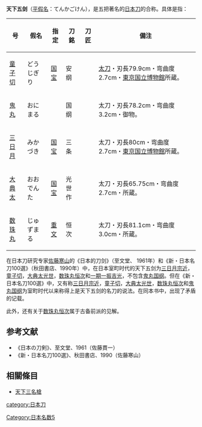 '''天下五剑'''（[[平假名|平假名]]：てんかごけん），是五把著名的[[日本刀|日本刀]]的合称。具体是指：

{| class="wikitable" style="font-size:small; text-align:center"
!号!!假名!!指定!!刀銘!!刀匠!!備注
|-
|[[童子切|童子切]]||どうじぎり||[[日本國寶|国宝]]||安纲||{{Lj|安綱|大原安纲}}|| style="text-align:left" |[[太刀|太刀]]・刃長79.9cm・弯曲度2.7cm・[[东京国立博物馆|東京国立博物館]]所蔵。
|-
|[[鬼丸|鬼丸]]||おにまる||{{Lj|御物|御物}}||国纲||{{Lj|粟田口国綱|粟田口国綱}}|| style="text-align:left" |太刀・刃長78.2cm・弯曲度3.2cm・御物。
|-
|[[三日月宗近|三日月]]||みかづき||[[日本國寶|国宝]]||三条||{{Lj|三条宗近|三条宗近}}|| style="text-align:left" |太刀・刃長80cm・弯曲度2.7cm・[[东京国立博物馆|東京国立博物館]]所蔵。
|-
|[[大典太|大典太]]||おおでんた||[[日本國寶|国宝]]||光世作||{{Lj|光世|光世|三池典太光世}}|| style="text-align:left" |太刀・刃長65.75cm・弯曲度2.7cm・{{Internal link helper/ja|前田育德會|前田育徳会}}所蔵。
|-
|[[数珠丸|数珠丸]]||じゅずまる||[[重要文化財|重文]]||恒次||{{Lj|青江派|青江派|青江恒次}}|| style="text-align:left" |太刀・刃長81.1cm・弯曲度3.0cm・{{Lj|本興寺 (尼崎市)|本興寺 (尼崎市)|本興寺}}所蔵。
|}

在日本刀研究专家[[佐藤寒山|佐藤寒山]]的《日本的刀剑》（至文堂、 1961年）和《新・日本名刀100選》（秋田書店、1990年）中，在日本室町时代的天下五剑为[[三日月宗近|三日月宗近]]，[[童子切|童子切]]，[[大典太光世|大典太光世]]，[[数珠丸|数珠丸恒次]]和[[粟田口吉光|一期一振吉光]]，不包含[[鬼丸国纲|鬼丸国纲]]。但在《新・日本名刀100選》中，又有称[[三日月宗近|三日月宗近]]，[[童子切|童子切]]，[[大典太光世|大典太光世]]，[[数珠丸|数珠丸恒次]]和[[鬼丸国纲|鬼丸国纲]]为室町时代以来称得上是天下五剑的名刀的说法。在同本书中，出现了矛盾的记载。

此外，还有关于[[数珠丸|数珠丸恒次]]属于古备前派的见解。

==参考文献==
* 《日本の刀剣》、至文堂、1961（佐藤貫一）
* 《新・日本名刀100選》、秋田書店、1990（佐藤寒山）

== 相關條目 ==
*[[天下三名槍|天下三名槍]]

[[category:日本刀|category:日本刀]]
[[Category:日本名数5|Category:日本名数5]]